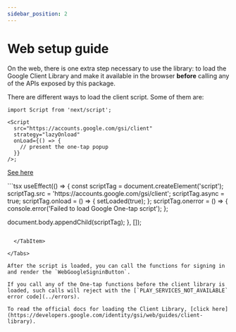 ```yaml
---
sidebar_position: 2
---
```


# Web setup guide

On the web, there is one extra step necessary to use the library: to load the Google Client Library and make it available in the browser **before** calling any of the APIs exposed by this package.

There are different ways to load the client script. Some of them are:


<Tabs>
  <TabItem value="Next.js" label="Next.js">

```tsx
import Script from 'next/script';

<Script
  src="https://accounts.google.com/gsi/client"
  strategy="lazyOnload"
  onLoad={() => {
    // present the one-tap popup
  }}
/>;
```
  </TabItem>

  <TabItem value="html" label="Simple html">

 [See here](https://developers.google.com/identity/gsi/web/guides/client-library)

  </TabItem>

  <TabItem value="useEffect" label="useEffect">
```tsx
useEffect(() => {
  const scriptTag = document.createElement('script');
  scriptTag.src = 'https://accounts.google.com/gsi/client';
  scriptTag.async = true;
  scriptTag.onload = () => {
    setLoaded(true);
  };
  scriptTag.onerror = () => {
    console.error('Failed to load Google One-tap script');
  };

document.body.appendChild(scriptTag);
}, []);

```

  </TabItem>

</Tabs>

After the script is loaded, you can call the functions for signing in and render the `WebGoogleSigninButton`.

If you call any of the One-tap functions before the client library is loaded, such calls will reject with the [`PLAY_SERVICES_NOT_AVAILABLE` error code](../errors).

To read the official docs for loading the Client Library, [click here](https://developers.google.com/identity/gsi/web/guides/client-library).
